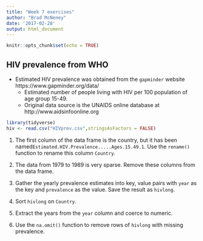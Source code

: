 ```yaml
---
title: "Week 7 exercises"
author: "Brad McNeney"
date: '2017-02-28'
output: html_document
---
```


```r
knitr::opts_chunk$set(echo = TRUE)
```

## HIV prevalence from WHO

- Estimated HIV prevalence was obtained from the 
`gapminder` website https://www.gapminder.org/data/
    * Estimated number of people living with HIV per 100 population of age group 15-49.
    * Original data source is the UNAIDS online database at 
    http://www.aidsinfoonline.org

```r
library(tidyverse)
hiv <- read.csv("HIVprev.csv",stringsAsFactors = FALSE)
```

1. The first column of the data frame is the country, but it
has been named`Estimated.HIV.Prevalence.....Ages.15.49.1`.
Use the `rename()` function to rename this column  `Country`.

2. The data from 1979 to 1989 is very sparse. Remove these
columns from the data frame.

3. Gather the yearly prevalence estimates into key, value pairs
with `year` as the key and `prevalence` as the value. Save
the result as `hivlong`.

4. Sort `hivlong` on `Country`.

5. Extract the years from the `year` column and 
coerce to numeric.

6. Use the `na.omit()` function to remove rows of `hivlong` 
with missing prevalence.

